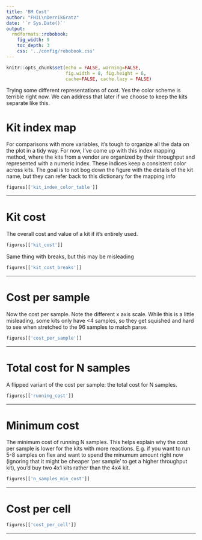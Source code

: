 ```yaml
---
title: 'BM Cost'
author: "FHIL\nDerrikGratz"
date: '`r Sys.Date()`'
output: 
  rmdformats::robobook:
    fig_width: 9
    toc_depth: 3
    css: '../config/robobook.css'
---
```


```r
knitr::opts_chunk$set(echo = FALSE, warning=FALSE,
                      fig.width = 8, fig.height = 6,
                      cache=FALSE, cache.lazy = FALSE) 
```

Trying some different representations of cost. Yes the color scheme is terrible right now. We can address that later if we choose to keep the kits separate like this.

# Kit index map

For comparisons with more variables, it's tough to organize all the data on the plot in a tidy way. For now, I've come up with this index mapping method, where the kits from a vendor are organized by their throughput and represented with a numeric index. These indices keep a consistent color across kits. The goal is to not bog down the figure with the details of the kit name, but they can refer back to this dictionary for the mapping info

```r
figures[['kit_index_color_table']]
```


***

# Kit cost

The overall cost and value of a kit if it's entirely used.

```r
figures[['kit_cost']] 
```

Same thing with breaks, but this may be misleading

```r
figures[['kit_cost_breaks']] 
```


***

# Cost per sample

Now the cost per sample. Note the different x axis scale. While this is a little misleading, some kits only have <4 samples, so they get squished and hard to see when stretched to the 96 samples to match parse. 

```r
figures[['cost_per_sample']]
```

***

# Total cost for N samples

A flipped variant of the cost per sample: the total cost for N samples. 

```r
figures[['running_cost']] 
```

***

# Minimum cost

The minimum cost of running N samples. This helps explain why the cost per sample is lower for the kits with more reactions. E.g. if you want to run 5-8 samples on flex and want to spend the minumum amount right now (ignoring that it might be cheaper 'per sample' to get a higher throughput kit), you'd buy two 4x1 kits rather than the 4x4 kit. 

```r
figures[['n_samples_min_cost']]
```

***

# Cost per cell

```r
figures[['cost_per_cell']] 
```

***
